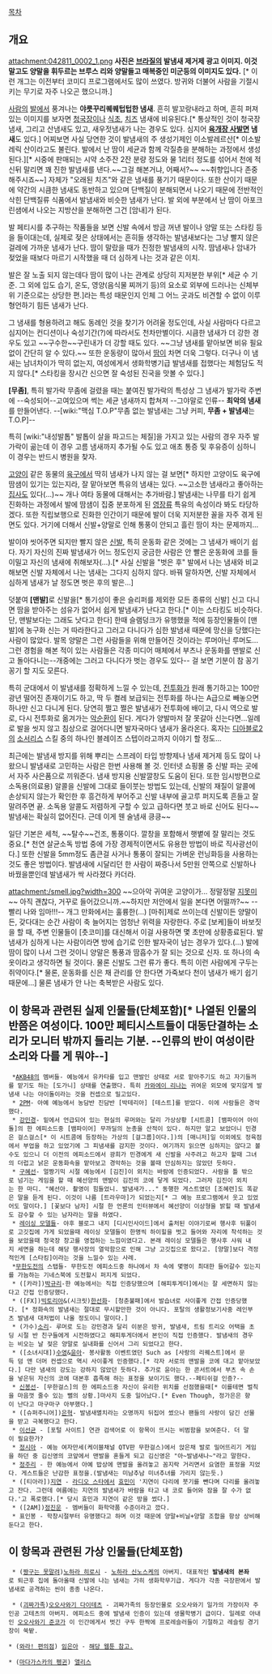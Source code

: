 [[목차]]
== 개요 ==
attachment:042811_0002_1.png
'''사진은 [[브라질]]의 발냄새 제거제 광고 이미지. 이것말고도 양말을 휘두르는 브루스 리와 양말들고 매복중인 미군등의 이미지도 있다.''' [* 이런 개그는 이전부터 코미디 프로그램에서도 많이 쓰였다. 방귀와 더불어 사람을 기절시키는 무기로 자주 나오곤 했으니까.]

[[사람]]의 [[발]]에서 풍겨나는 '''야릇꾸리퀘퀘텁텁한 냄새'''. 흔히 발꼬랑내라고 하며, 흔히 퍼져 있는 이미지를 보자면 [[청국장]]이나 [[식초]], [[치즈]] 냄새에 비유된다.[* 통상적인 것이 청국장 냄새, 그리고 산냄새도 있고, 새우젓냄새가 나는 경우도 있다. 심지어 '''[[육개장 사발면]] 냄새'''도 있다.] 어찌보면 사실 당연한 것이 발냄새의 주 생성기제인 이소발레르산[* 이소발레릭 산이라고도 불린다. 발에서 난 땀이 세균과 함께 각질층을 분해하는 과정에서 생성된다.][* 시중에 판매되는 시약 소주잔 2잔 분량 정도와 물 1리터 정도를 섞어서 천에 적신뒤 말리면 꽤 진한 발냄새를 낸다.~~그걸 해본거냐, 어째서?~~ ~~취향입니다 존중해주시죠~~] 자체가 "오래된 치즈"와 같은 냄새를 풍기기 때문이다. 또한 산이기 때문에 약간의 시큼한 냄새도 동반하고 있으며 단백질이 분해되면서 나오기 때문에 전반적인 삭힌 단백질류 식품에서 발냄새와 비슷한 냄새가 난다. 발 외에 부분에서 난 땀이 아포크린샘에서 나오는 지방산을 분해하면 그건 [암내]가 된다.

발 페티시를 추구하는 작품들을 보면 신발 속에서 방금 꺼낸 발이나 양말 또는 스타킹 등을 들이대는데, 실제로 젖은 상태에서는 흔히들 생각하는 발냄새보다는 그냥 빨지 않은 걸레에 가까운 냄새가 난다. 땀이 말랐을 때가 진정한 발냄새의 시작. 땀냄새나 암내가 젖었을 때보다 마르기 시작했을 때 더 심하게 나는 것과 같은 이치.

발은 잘 노출 되지 않는데다 땀이 많이 나는 관계로 상당히 지저분한 부위[* 세균 수 기준. 그 외에 입도 습기, 온도, 영양(음식물 찌꺼기 등)의 요소로 외부에 드러나는 신체부위 기준으로는 상당한 편.]라는 특성 때문인지 인체 그 어느 곳과도 비견할 수 없이 이루 형언하기 힘든 냄새가 난다.

그 냄새를 형용하려고 해도 동례인 것을 찾기가 어려울 정도인데, 사실 사람마다 다르고 심지어는 컨디션이나 숙성기간(?)에 따라서도 천차만별이다. 시큼한 냄새가 더 강한 경우도 있고 ~~구수한~~구린내가 더 강할 때도 있다. ~~그냥 냄새를 맡아보면 비유 필요 없이 간단히 알 수 있다.~~ 또한 운동량이 많아서 [[땀]]이 차면 더욱 그렇다. 더구나 이 냄새는 남녀차이가 딱히 없는지, 여성에게서 생화학병기급 발냄새를 접했다는 체험담도 적지 않다.[* 스타킹을 장시간 신으면 잘 숙성된 진국을 맛볼 수 있다.]

'''[무좀]''', 특히 발가락 무좀에 걸렸을 때는 붙여진 발가락의 특성상 그 냄새가 발가락 주변에 --숙성되어--고여있으며 썩는 세균 냄새까지 합쳐져 --그야말로 인류-- '''최악의 냄새'''를 만들어낸다. --[wiki:"맥심 T.O.P"무좀 없는 발냄새는 그냥 커피, '''무좀 + 발냄새'''는 T.O.P]--

특히 [wiki:"내성발톱" 발톱이 살을 파고드는 체질]을 가지고 있는 사람의 경우 자주 발가락이 곪는데 이 경우 고름 냄새까지 추가될 수도 있고 애초 통증 및 후유증이 심하니 이 경우는 반드시 병원을 찾자.

[[고양이]] 같은 동물의 [[육구]]에서 딱히 냄새가 나지 않는 걸 보면[* 하지만 고양이도 육구에 땀샘이 있기는 있는지라, 잘 맡아보면 특유의 냄새는 있다. ~~고소한 냄새라고 좋아하는 [[집사]]도 있다(...)~~ 개나 여타 동물에 대해서는 추가바람.] 발냄새는 나무를 타기 쉽게 진화하는 과정에서 발에 땀샘이 집중 분포하게 된 [[영장류]] 특유의 속성이라 봐도 타당하겠다. 또한 직립보행으로 진화한 인간이기 때문에 발이 더욱 지저분한 꼴을 자주 겪게 된 면도 있다. 거기에 더해서 신발+양말로 인해 통풍이 안되고 흘린 땀이 차는 문제까지...

발이야 씻어주면 되지만 빨지 않은 [[신발]], 특히 운동화 같은 것에는 그 냄새가 배이기 쉽다. 자기 자신의 진짜 발냄새가 어느 정도인지 궁금한 사람은 안 빨은 운동화에 코를 들이밀고 자신의 냄새에 취해보자(…).[* 사실 신발을 "벗은 후" 발에서 나는 냄새와 비교해보면 신발 자체에서 나는 냄새는 그다지 심하지 않다. 바꿔 말하자면, 신발 자체에서 심하게 냄새가 날 정도면 벗은 후의 발은...]

덧붙여 '''[맨발]'''로 신발을[* 통기성이 좋은 슬리퍼를 제외한 모든 종류의 신발] 신고 다니면 땀을 받아주는 섬유가 없어서 쉽게 발냄새가 난다고 한다.[* 이는 스타킹도 비슷하다. 단, 맨발보다는 그래도 낫다고 한다] 한때 슬램덩크가 유행했을 적에 등장인물들이 [맨발]에 농구화 신는 거 따라한다고 그러고 다니다가 심한 발냄새 때문에 망신을 당했다는 사람이 많았다. 발목 양말은 그런 사람들을 위해 만들어진 것이라는 루머아닌 루머도... 그런 경험을 해본 적이 있는 사람들은 각종 미디어 매체에서 부츠나 운동화를 맨발로 신고 돌아다니는--개중에는 그러고 다니다가 벗는 경우도 있다-- 걸 보면 기분이 참 꽁기꽁기 할 지도 모른다.

특히 군대에서 이 발냄새를 정확하게 느낄 수 있는데, [[전투화]]가 원래 통기하고는 100만 광년 떨어진 존재이기도 하고, 딱 두 켤레 보급되는 전투화를 하나는 A급으로 빼놓으면 하나만 신고 다니게 된다. 당연히 쩔고 쩔은 발냄새가 전투화에 배이고, 다시 역으로 발로, 다시 전투화로 옮겨가는 [[악순환]]이 된다. 게다가 양발마저 잘 못갈아 신는다면...일례로 발을 씻지 않고 침상으로 걸어다니면 발자국마다 냄새가 올라온다. 혹자는 [[디아블로2]]의 [[소서리스]] 스킬 중의 하나인 블레이즈 스텝이라고까지 이야기 할 정도...

최근에는 발냄새 방지를 위해 뿌리는 스프레이 타입 방향제나 냄새 제거제 등도 많이 나왔으니 발냄새로 고민하는 사람은 한번 사용해 볼 것. 인터넷 쇼핑몰 중 신발 파는 곳에서 자주 사은품으로 끼워준다. 냄새 방지용 신발깔창도 도움이 된다. 또한 임시방편으로 소독용(의료용) 알콜을 신발에 그대로 들이붓는 방법도 있는데, 신발의 재질이 알콜에 손상되지 않는가 확인한 후 흥건하게 부어주고 신발 내부에 골고루 퍼지도록 흔들고 잘 말려주면 끝. 소독용 알콜도 저렴하게 구할 수 있고 급하다면 붓고 바로 신어도 된다~~발냄새는 확실히 없어진다. 근데 이게 웬 술냄새 킁킁~~

일단 기본은 세척, ~~탈수~~건조, 통풍이다. 깔창을 포함해서 햇볕에 잘 말리는 것도 중요.[* 천연 살균소독 방법 중에 가장 경제적이면서도 유용한 방법이 바로 직사광선이다.] 또한 신발을 5mm정도 좀큰걸 사거나 통풍이 잘되는 가벼운 런닝화등을 사용하는것도 좋은 방법이다. 발냄새에 시달리던 한 사람이 짜증나서 5만원 안쪽으로 신발하나 바꿨을뿐인데 발냄새가 싹 사라졌다 카더라.

attachment:/smell.jpg?width=300
~~으아악 귀여운 고양이가... 정말정말 [[지못미]]~~ 아직 괜찮다, 거꾸로 들어갔으니까.~~하지만 저안에서 일을 본다면 어떨까?~~ --빨리 나와 임마!!!--
개그 만화에서는 훌륭한(...) [마취]제로 쓰이는데 신발이든 양말이든, 갖다대는 순간 사람이 축 늘어지는 엄청난 위력을 자랑한다. 주로 [보케]들이 바보짓을 할 때, 주변 인물들이 [츳코미]를 대신해서 이걸 사용하면 몇 초만에 상황종료된다.
발냄새가 심하게 나는 사람이라면 방에 습기로 인한 발자국이 남는 경우가 있다.(...) 발에 땀이 많이 나서 그런 것이니 양말은 통풍과 땀흡수가 잘 되는 것으로 신자. 또 하나의 속옷이라고 생각하면 될 것이다. 물론 신발도 그런 류가 좋다. 특히 이런 사람에게 구두는 쥐약이다.[* 물론, 운동화를 신은 채 관리를 안 한다면 가죽보다 천이 냄새가 배기 쉽기 때문에...] 물론 냄새가 안 나는 축복받은 사람도 있다.

== 이 항목과 관련된 실제 인물들(단체포함)[* 나열된 인물의 반쯤은 여성이다. 100만 페티시스트들이 대동단결하는 소리가 모니터 밖까지 들리는 기분. --인류의 반이 여성이란 소리와 다를 게 뭐야--] ==
  
  *[[AKB48]]의 멤버들- 예능에서 유카타를 입고 맨발인 상태로 서로 맡아주기도 하고 자기들꺼를 맡기도 하는 [도가니] 상태를 연출했다. 특히 [[카와에이 리나]]는 귀여운 외모에 맞지않게 발냄새 나는 아이돌이라는 것을 컨셉으로 밀고있다.
  * [[2PM]]- 아예 예능에서 농담반 진담반 [박테리아] [테스트]를 받았다. 이에 사람들은 경악했다.
  * [[강민경]]- 밑에서 언급되어 있는 현실의 루머와는 달리 가상상황 [시트콤] [뱀파이어 아이돌]의 한 에피소드중 [뱀파이어] 무까딜의 눈총을 산적이 있다. 하지만 알고 보았더니 민경은 걸스걸스[* 이 시트콤에 등장하는 가상의 [걸그룹]이다.])의 [매니저]일 이외에도 정육점에서 부업을 하고 있었기에 그 피냄새를 감지한 것이다. 여기까지 읽으면 심하지는 않다고 볼수도 있으니 더 이전의 에피소드에서 광희가 민경에게 새 신발을 사주려고 하고자 할때 그녀의 더럽고 낡은 운동화속을 맡아보고 경악하는 것을 볼때 안심하지는 않았던 듯하다. 
  * [[구혜선]]- 얼짱기믹 시절 예능에서 [김진]이 외치는 바람에 인증되었다. 사람을 틀 밖으로 넘기는 게임을 할 때 혜선양의 맨발이 김진의 코에 닿게 되었다. 그러자 김진이 외치는 한 마디. "혜선아. 촬영이 힘들었니. 발냄새가..." 동행한 게스트였던 [조혜련]도 똑같은 말을 듣게 된다. 이것이 나름 [트라우마]가 되었는지[* 그 예능 프로그램에서 웃고 있었어도 말이다.] [꽃보다 남자] 시절 한 언론의 인터뷰에서 혜선양이 이상형을 밝힐 때 발냄새도 감수할 수 있는 남자라는 말을 하였다.
  * [[레이싱 모델]]들- 야후 블로그 내지 [디시인사이드]에서 출처된 이야기로써 행사후 뒤풀이로 고깃집에 가게 되었을때 레이싱 모델들이 한명씩 하이힐을 벗고 들어와 자리에 착석하는 것을 보았을때 청국장 창고를 영접하는 느낌이였다고. 본래 레이싱 모델들은 행사후 샤워 내지 세면을 하는데 해당 행사장의 열악함으로 인해 그냥 고깃집으로 왔다고. [양말]보다 격정적인게 [스타킹]이라는 것을 느낄수 있는 사례.
  *[[무한도전]]의 스탭들- 무한도전 에피소드중 하나에서 차 속에 몇명이 최대한 들어갈수 있는지를 가늠하는 기네스북에 도전할시 퍼지게 되었다.
  * ([카라])[[박규리]]-한 예능에서는 직접 인증당했으며 [해피투게더]에서는 잘 세면하지 않는다고 간접 인증당했다.
  * ([FX])[[빅토리아]]&(시크릿)[[한선화]]- [청춘불패]에서 발습녀로 사이좋게 간접 인증당했다. [* 정화속의 발냄새는 절대로 무시할만한 것이 아니다. 포탈의 생활정보기사중 레인부츠 발냄새 대처법이 나올 정도이니 말이다.]
  * (가수)[[소리]]- 루머로 도는 강민경과 달리 이분은 방귀, 발냄새, 트림 트리오 어택을 초딩 시절 반 친구들에게 시전하였다고 해피투게더에서 본인이 직접 인증했다. 발냄새의 경우는 비오는 날 젖은 양말로 실내화를 신어서 그리 되었다고 한다.
  * ([소녀시대])[[수영]]&[[윤아]]- 봉사활동 이벤트였던 Such as [사랑의 리퀘스트]에서 문득 덤 앤 더머 컨셉으로 역시 사이좋게 인증했다.[* 각자 서로의 맨발을 코에 대고 맡아보았다.] 다만 냄새의 강도는 강하지 않았던 듯하다. 추가로 윤아는 한 콘서트에서 부츠 속 손을 넣은뒤 자신의 코에 대본후 흡족해 하는 표정을 보이기도 했다.--페티쉬걸 인증?--
  * [[신봉선]]- [무한걸스]의 한 에피소드중 자신이 유리한 위치를 선점했을때[* 이를테면 벌칙을 마음껏 줄수 있는 뻘의 상황.]마사지 도중 일어났다.[* Even Though, 정가은은 향이 난다고 마구마구 아부했다.]
  * ([슈퍼주니어])[[은혁]]- 발냄새멸치라는 오명까지 뒤집어 썼으나 팬들의 사랑이 담긴 선물을 받고 극복했다고 한다. 
  * [[이선균]] - [포털 사이트] 연관 검색어로 이 항목이 뜨시는 비범함을 보여준다. 더 말이 필요한가? 
  * [[정시아]] - 예능 여자만세(케이블채널 QTV판 무한걸스)에서 앉은채 발로 밀어뜨리기 게임을 하던 중 김신영의 코앞에서 맨발을 혼들게 되고 김신영은 "아~발냄새나~"라고 말한다.
  * [[정주리]] - 한 예능에서 아예 밥상에 맨발을 올려놓고 꼼지락 거리면서 요염한 표정을 지었다. 게스트들은 난감한 표정을.(발냄새는 미남추남 미녀추녀를 가리지 않는듯.)
  * ([티아라])[[지연]] - [[라디오 스타(황금어장)|라디오 스타]]에서 [[효민]]이 '지연이 다리에 붓기를 뺀다며 다리를 올려놓고 잔다. 그런데 여름에는 지연의 발냄새가 바람을 타고 내 코로 들어와 잠을 잘 수가 없다.'고 폭로했다.[* 당시 효민과 지연이 같은 방을 썼다.]
  * ([2AM])[[정진운]] - 멤버들이 화학약품 수준이라고 깠다.
  * 표인봉 - 학창시절부터 유명했다고 하며 이것 때문에 양말+비닐+양말 조합을 항상 상비해둔다고 한다.

== 이 항목과 관련된 가상 인물들(단체포함) ==
  * ([[짱구는 못말려]])[[노하라 히로시]] - [[노하라 신노스케]]의 아버지. 대표적인 '''발냄새의 본좌'''로 퇴근후 집에 돌아올때 신발에 나는 냄새는 가히 생화학무기급. 게다가 각종 극장판에서 발냄새로 공격하는 씬이 종종 나온다.

  * ([[괴짜가족]])[[오오사와기 다이테츠]] - 괴짜가족의 등장인물로 오오사와기 일가의 가장이자 주인공 고테츠의 아버지. 에피소드 중에 발냄새 인증이 있는데 생물학병기 급이다. 일례로 아내인 [[오오사와기 준코]]가 이 인간에게서 벗긴 구두 한짝에 프로레슬러들이 기절하고 레슬링 경기장이 쑥밭.

 * ([[와라! 편의점]]) [[임은아]] - [http://comic.naver.com/webtoon/detail.nhn?titleId=26316&no=408&weekday=wed 해당 웹툰 참고.]

 * ([[마다가스카의 펭귄]]) [[앨리스(마다가스카의 펭귄)|앨리스]]
